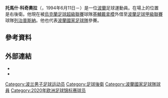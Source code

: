 {{blpunsourced|time=2015-06-01T15:16:24+00:00}}
{{expand|time=2015-06-01T15:16:24+00:00}}
{{Infobox football biography
| name                = 托馬什·科奇奧拉
| image               = DK-Lazio (4).jpg
| caption             = 
| fullname            = Tomasz Karol Kędziora
| birth_date          = {{birth date and age|1994|6|11|df=y}}
| birth_place         = {{POL}}[[蘇萊胡夫|蘇萊胡夫]]
| height              = {{convert|1.83|m|ftin|0|abbr=on}}
| position            = [[後衛|後衛]]
| currentclub         = [[波茲南萊克足球俱樂部|列治普斯納]] ([[基輔迪納摩足球俱樂部|基輔戴拿模]]外借)
| clubnumber          = 4
| youthyears1         = {{0|0000}}–2010
| youthclubs1         = UKP Zielona Góra
| youthyears2         = 2010–2012
| youthclubs2         = [[波茲南萊克足球俱樂部|列治普斯納]]
| years1              = 2012–2017
| clubs1              = [[波茲南萊克足球俱樂部|列治普斯納]]
| caps1               = 117
| goals1              = 5
| years2              = 2017–
| clubs2              = [[基輔迪納摩足球俱樂部|基輔戴拿模]]
| caps2               = 116
| goals2              = 5
| years3              = 2022–
| clubs3              = → [[波茲南萊克足球俱樂部|列治普斯納]] (外借)
| caps3               = 0
| goals3              = 0
| nationalteam1       = 波蘭U-17
| nationalyears1      = 2009–2011
| nationalcaps1       = 7
| nationalgoals1      = 0
| nationalteam2       = 波蘭U-18
| nationalyears2      = 2011–2012
| nationalcaps2       = 5
| nationalgoals2      = 1
| nationalteam3       = 波蘭U-19
| nationalyears3      = 2012–2013
| nationalcaps3       = 12
| nationalgoals3      = 4
| nationalteam4       = 波蘭U-20
| nationalyears4      = 2014–2015
| nationalcaps4       = 4
| nationalgoals4      = 0
| nationalteam5       = [[波蘭21歲以下國家足球隊|波蘭U-21]]
| nationalyears5      = 2015–2017
| nationalcaps5       = 17
| nationalgoals5      = 0
| nationalteam6       = [[波蘭國家足球隊|波蘭]]
| nationalyears6      = 2017–
| nationalcaps6       = 26
| nationalgoals6      = 1
| medaltemplates      = 
| club-update         = 2022年3月17日
| nationalteam-update = 2021年11月15日
}}

'''托馬什·科奇奧拉'''（{{lang-pl|Tomasz Kędziora}}，1994年6月11日－）是一位[[波蘭|波蘭]]足球運動員。在場上的位置是右後衛。他現在被[[烏克蘭足球超級聯賽|烏克蘭足球超級聯賽]]球隊[[基輔迪納摩足球俱樂部|基輔戴拿模]]外借至[[波蘭足球甲級聯賽|波蘭足球甲級聯賽]]球隊[[波茲南萊克足球俱樂部|列治普斯納]]。他也代表[[波蘭國家足球隊|波蘭國家足球隊]]參賽。

==參考資料==
{{Reflist}}

==外部連結==
* {{90minut|18429}}
* {{Soccerway|tomasz-kedziora/160296}}

{{2020年欧洲足球锦标赛波兰参赛名单}}

{{DEFAULTSORT: Kędziora, Tomasz}}
[[Category:波兰男子足球运动员|Category:波兰男子足球运动员]]
[[Category:足球後衛|Category:足球後衛]]
[[Category:波蘭國家足球隊球員|Category:波蘭國家足球隊球員]]
[[Category:2020年欧洲足球锦标赛球员|Category:2020年欧洲足球锦标赛球员]]